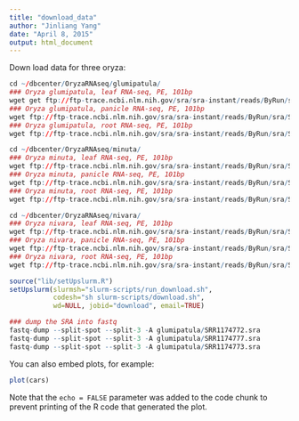 ```yaml
---
title: "download_data"
author: "Jinliang Yang"
date: "April 8, 2015"
output: html_document
---
```


Down load data for three oryza:

```r
cd ~/dbcenter/OryzaRNAseq/glumipatula/
### Oryza glumipatula, leaf RNA-seq, PE, 101bp
wget get ftp://ftp-trace.ncbi.nlm.nih.gov/sra/sra-instant/reads/ByRun/sra/SRR/SRR117/SRR1174772/SRR1174772.sra
### Oryza glumipatula, panicle RNA-seq, PE, 101bp
wget ftp://ftp-trace.ncbi.nlm.nih.gov/sra/sra-instant/reads/ByRun/sra/SRR/SRR117/SRR1174773/SRR1174773.sra
### Oryza glumipatula, root RNA-seq, PE, 101bp
wget ftp://ftp-trace.ncbi.nlm.nih.gov/sra/sra-instant/reads/ByRun/sra/SRR/SRR117/SRR1174777/SRR1174777.sra

cd ~/dbcenter/OryzaRNAseq/minuta/
### Oryza minuta, leaf RNA-seq, PE, 101bp
wget ftp://ftp-trace.ncbi.nlm.nih.gov/sra/sra-instant/reads/ByRun/sra/SRR/SRR117/SRR1179197/SRR1179197.sra    
### Oryza minuta, panicle RNA-seq, PE, 101bp
wget ftp://ftp-trace.ncbi.nlm.nih.gov/sra/sra-instant/reads/ByRun/sra/SRR/SRR117/SRR1179198/SRR1179198.sra
### Oryza minuta, root RNA-seq, PE, 101bp
wget ftp://ftp-trace.ncbi.nlm.nih.gov/sra/sra-instant/reads/ByRun/sra/SRR/SRR117/SRR1179199/SRR1179199.sra

cd ~/dbcenter/OryzaRNAseq/nivara/
### Oryza nivara, leaf RNA-seq, PE, 101bp
wget ftp://ftp-trace.ncbi.nlm.nih.gov/sra/sra-instant/reads/ByRun/sra/SRR/SRR117/SRR1171629/SRR1171629.sra    
### Oryza nivara, panicle RNA-seq, PE, 101bp
wget ftp://ftp-trace.ncbi.nlm.nih.gov/sra/sra-instant/reads/ByRun/sra/SRR/SRR117/SRR1171631/SRR1171631.sra
### Oryza nivara, root RNA-seq, PE, 101bp
wget ftp://ftp-trace.ncbi.nlm.nih.gov/sra/sra-instant/reads/ByRun/sra/SRR/SRR117/SRR1171630/SRR1171630.sra

```

```r
source("lib/setUpslurm.R")
setUpslurm(slurmsh="slurm-scripts/run_download.sh",
           codesh="sh slurm-scripts/download.sh",
           wd=NULL, jobid="download", email=TRUE)
```



```r
### dump the SRA into fastq
fastq-dump --split-spot --split-3 -A glumipatula/SRR1174772.sra
fastq-dump --split-spot --split-3 -A glumipatula/SRR1174777.sra
fastq-dump --split-spot --split-3 -A glumipatula/SRR1174773.sra
```

You can also embed plots, for example:

```r
plot(cars)
```

Note that the `echo = FALSE` parameter was added to the code chunk to prevent printing of the R code that generated the plot.
